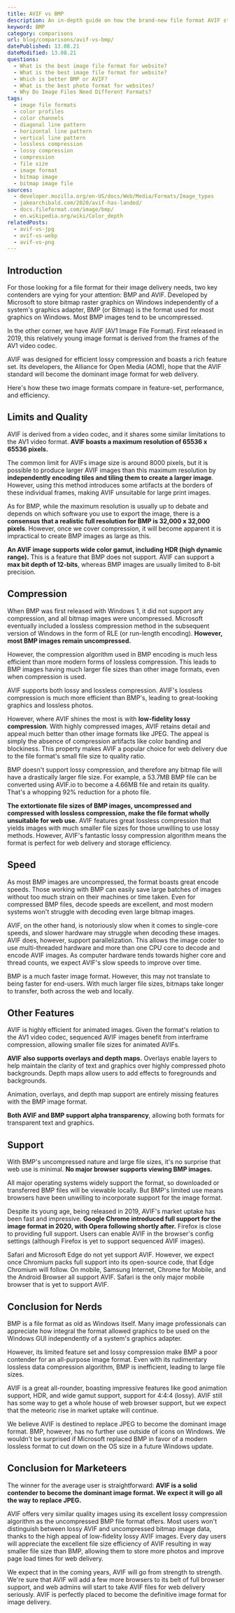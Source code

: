 ```yaml
---
title: AVIF vs BMP
description: An in-depth guide on how the brand-new file format AVIF stacks up against its competitor BMP.
keyword: BMP
category: comparisons
url: blog/comparisons/avif-vs-bmp/
datePublished: 13.08.21
dateModified: 13.08.21
questions:
  - What is the best image file format for website?
  - What is the best image file format for website?
  - Which is better BMP or AVIF?
  - What is the best photo format for websites?
  - Why Do Image Files Need Different Formats?
tags:
  - image file formats
  - color profiles
  - color channels
  - diagonal line pattern
  - horizontal line pattern
  - vertical line pattern
  - lossless compression
  - lossy compression
  - compression
  - file size
  - image format
  - bitmap image
  - bitmap image file
sources:
  - developer.mozilla.org/en-US/docs/Web/Media/Formats/Image_types
  - jakearchibald.com/2020/avif-has-landed/
  - docs.fileformat.com/image/bmp/
  - en.wikipedia.org/wiki/Color_depth
relatedPosts:
  - avif-vs-jpg
  - avif-vs-webp
  - avif-vs-png
---
```


## Introduction

For those looking for a file format for their image delivery needs, two key contenders are vying for your attention: BMP and AVIF. Developed by Microsoft to store bitmap raster graphics on Windows independently of a system's graphics adapter, BMP (or Bitmap) is the format used for most graphics on Windows. Most BMP images tend to be uncompressed.

In the other corner, we have AVIF (AV1 Image File Format). First released in 2019, this relatively young image format is derived from the frames of the AV1 video codec.

AVIF was designed for efficient lossy compression and boasts a rich feature set. Its developers, the Alliance for Open Media (AOM), hope that the AVIF standard will become the dominant image format for web delivery.

Here's how these two image formats compare in feature-set, performance, and efficiency.

## Limits and Quality

AVIF is derived from a video codec, and it shares some similar limitations to the AV1 video format. **AVIF boasts a maximum resolution of 65536 x 65536 pixels.**

The common limit for AVIFs image size is around 8000 pixels, but it is possible to produce larger AVIF images than this maximum resolution by **independently encoding tiles and tiling them to create a larger image**. However, using this method introduces some artifacts at the borders of these individual frames, making AVIF unsuitable for large print images.

As for BMP, while the maximum resolution is usually up to debate and depends on which software you use to export the image, there is a **consensus that a realistic full resolution for BMP is 32,000 x 32,000 pixels**. However, once we cover compression, it will become apparent it is impractical to create BMP images as large as this.

**An AVIF image supports wide color gamut, including HDR (high dynamic range).** This is a feature that BMP does not support. AVIF can support a **max bit depth of 12-bits**, whereas BMP images are usually limited to 8-bit precision.

## Compression

When BMP was first released with Windows 1, it did not support any compression, and all bitmap images were uncompressed. Microsoft eventually included a lossless compression method in the subsequent version of Windows in the form of RLE (or run-length encoding). **However, most BMP images remain uncompressed.**

However, the compression algorithm used in BMP encoding is much less efficient than more modern forms of lossless compression. This leads to BMP images having much larger file sizes than other image formats, even when compression is used.

AVIF supports both lossy and lossless compression. AVIF's lossless compression is much more efficient than BMP's, leading to great-looking graphics and lossless photos.

However, where AVIF shines the most is with **low-fidelity lossy compression**. With highly compressed images, AVIF retains detail and appeal much better than other image formats like JPEG. The appeal is simply the absence of compression artifacts like color banding and blockiness. This property makes AVIF a popular choice for web delivery due to the file format's small file size to quality ratio.

BMP doesn't support lossy compression, and therefore any bitmap file will have a drastically larger file size. For example, a 53.7MB BMP file can be converted using AVIF.io to become a 4.66MB file and retain its quality. That's a whopping 92% reduction for a photo file.

**The extortionate file sizes of BMP images, uncompressed and compressed with lossless compression, make the file format wholly unsuitable for web use.** AVIF features great lossless compression that yields images with much smaller file sizes for those unwilling to use lossy methods. However, AVIF's fantastic lossy compression algorithm means the format is perfect for web delivery and storage efficiency.

## Speed

As most BMP images are uncompressed, the format boasts great encode speeds. Those working with BMP can easily save large batches of images without too much strain on their machines or time taken. Even for compressed BMP files, decode speeds are excellent, and most modern systems won't struggle with decoding even large bitmap images.

AVIF, on the other hand, is notoriously slow when it comes to single-core speeds, and slower hardware may struggle when decoding these images. AVIF does, however, support parallelization. This allows the image coder to use multi-threaded hardware and more than one CPU core to decode and encode AVIF images. As computer hardware tends towards higher core and thread counts, we expect AVIF's slow speeds to improve over time.

BMP is a much faster image format. However, this may not translate to being faster for end-users. With much larger file sizes, bitmaps take longer to transfer, both across the web and locally.

## Other Features

AVIF is highly efficient for animated images. Given the format's relation to the AV1 video codec, sequenced AVIF images benefit from interframe compression, allowing smaller file sizes for animated AVIFs.

**AVIF also supports overlays and depth maps.** Overlays enable layers to help maintain the clarity of text and graphics over highly compressed photo backgrounds. Depth maps allow users to add effects to foregrounds and backgrounds.

Animation, overlays, and depth map support are entirely missing features with the BMP image format.

**Both AVIF and BMP support alpha transparency**, allowing both formats for transparent text and graphics.

## Support

With BMP's uncompressed nature and large file sizes, it's no surprise that web use is minimal. **No major browser supports viewing BMP images.**

All major operating systems widely support the format, so downloaded or transferred BMP files will be viewable locally. But BMP's limited use means browsers have been unwilling to incorporate support for the image format.

Despite its young age, being released in 2019, AVIF's market uptake has been fast and impressive. **Google Chrome introduced full support for the image format in 2020, with Opera following shortly after.** Firefox is close to providing full support. Users can enable AVIF in the browser's config settings (although Firefox is yet to support sequenced AVIF images).

Safari and Microsoft Edge do not yet support AVIF. However, we expect once Chromium packs full support into its open-source code, that Edge Chromium will follow. On mobile, Samsung Internet, Chrome for Mobile, and the Android Browser all support AVIF. Safari is the only major mobile browser that is yet to support AVIF.

## Conclusion for Nerds

BMP is a file format as old as Windows itself. Many image professionals can appreciate how integral the format allowed graphics to be used on the Windows GUI independently of a system's graphics adapter.

However, its limited feature set and lossy compression make BMP a poor contender for an all-purpose image format. Even with its rudimentary lossless data compression algorithm, BMP is inefficient, leading to large file sizes.

AVIF is a great all-rounder, boasting impressive features like good animation support, HDR, and wide gamut support, support for 4:4:4 (lossy). AVIF still has some way to get a whole house of web browser support, but we expect that the meteoric rise in market uptake will continue.

We believe AVIF is destined to replace JPEG to become the dominant image format. BMP, however, has no further use outside of icons on Windows. We wouldn't be surprised if Microsoft replaced BMP in favor of a modern lossless format to cut down on the OS size in a future Windows update.

## Conclusion for Marketeers

The winner for the average user is straightforward: **AVIF is a solid contender to become the dominant image format. We expect it will go all the way to replace JPEG.**

AVIF offers very similar quality images using its excellent lossy compression algorithm as the uncompressed BMP file format offers. Most users won't distinguish between lossy AVIF and uncompressed bitmap image data, thanks to the high appeal of low-fidelity lossy AVIF images. Every day users will appreciate the excellent file size efficiency of AVIF resulting in way smaller file size than BMP, allowing them to store more photos and improve page load times for web delivery.

We expect that in the coming years, AVIF will go from strength to strength. We're sure that AVIF will add a few more browsers to its belt of full browser support, and web admins will start to take AVIF files for web delivery seriously. AVIF is perfectly placed to become the definitive image format for image delivery.
